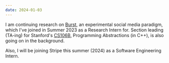 ```yaml
---
date: 2024-01-03
---
```


I am continuing research on [Burst](https://projects.taeuk.net/burst-research/poster.pdf),
an experimental social media paradigm, which I've joined in Summer 2023 as a Research Intern for.
Section leading (TA-ing) for Stanford's [CS106B](https://cs106b.stanford.edu),
Programming Abstractions (in C++), is also going on in the background.

Also, I will be joining Stripe this summer (2024) as a Software Engineering Intern.
